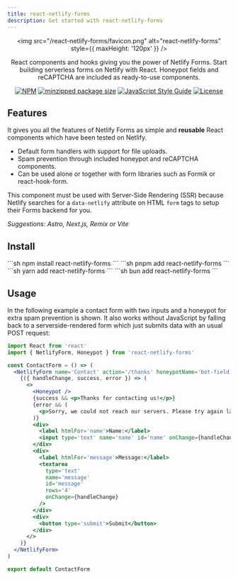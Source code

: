 ```yaml
---
title: react-netlify-forms
description: Get started with react-netlify-forms
---
```



<center>
  
<img src="/react-netlify-forms/favicon.png" alt="react-netlify-forms" style={{ maxHeight: '120px' }} />

React components and hooks giving you the power of Netlify Forms. Start building serverless forms on Netlify with React. Honeypot fields and reCAPTCHA are included as ready-to-use components.

[![NPM](https://flat.badgen.net/npm/v/react-netlify-forms)](https://www.npmjs.com/package/react-netlify-forms)
[![minzipped package size](https://flat.badgen.net/bundlephobia/minzip/react-netlify-forms)](https://www.npmjs.com/package/react-netlify-forms)
[![JavaScript Style Guide](https://flat.badgen.net/badge/code%20style/standard/f2a)](https://standardjs.com)
[![License](https://flat.badgen.net/github/license/Pyrax/react-netlify-forms)](https://github.com/Pyrax/react-netlify-forms/blob/master/LICENSE.md)

</center>

## Features

It gives you all the features of Netlify Forms as simple and **reusable** React components which have been tested on Netlify.

- Default form handlers with support for file uploads.
- Spam prevention through included honeypot and reCAPTCHA components.
- Can be used alone or together with form libraries such as Formik or react-hook-form.

<Aside type="caution" title="Before using">

This component must be used with Server-Side Rendering (SSR) because Netlify
searches for a `data-netlify` attribute on HTML `form` tags to setup their
Forms backend for you.

_Suggestions: Astro, Next.js, Remix or Vite_

</Aside>

## Install

<Tabs>
  <TabItem label="npm" icon="seti:npm">
    ```sh
    npm install react-netlify-forms
    ```
  </TabItem>
  <TabItem label="pnpm" icon="pnpm">
    ```sh
    pnpm add react-netlify-forms
    ```
  </TabItem>
  <TabItem label="Yarn" icon="seti:yarn">
    ```sh
    yarn add react-netlify-forms
    ```
  </TabItem>
  <TabItem label="bun" icon="bun">
    ```sh
    bun add react-netlify-forms
    ```
  </TabItem>
</Tabs>

## Usage

In the following example a contact form with two inputs and a honeypot for extra spam prevention is shown. It also works without JavaScript by falling back to a serverside-rendered form which just submits data with an usual POST request:

```jsx
import React from 'react'
import { NetlifyForm, Honeypot } from 'react-netlify-forms'

const ContactForm = () => (
  <NetlifyForm name='Contact' action='/thanks' honeypotName='bot-field'>
    {({ handleChange, success, error }) => (
      <>
        <Honeypot />
        {success && <p>Thanks for contacting us!</p>}
        {error && (
          <p>Sorry, we could not reach our servers. Please try again later.</p>
        )}
        <div>
          <label htmlFor='name'>Name:</label>
          <input type='text' name='name' id='name' onChange={handleChange} />
        </div>
        <div>
          <label htmlFor='message'>Message:</label>
          <textarea
            type='text'
            name='message'
            id='message'
            rows='4'
            onChange={handleChange}
          />
        </div>
        <div>
          <button type='submit'>Submit</button>
        </div>
      </>
    )}
  </NetlifyForm>
)

export default ContactForm
```
